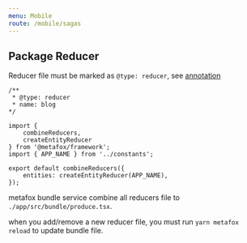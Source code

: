```yaml
---
menu: Mobile
route: /mobile/sagas
---
```


## Package Reducer


Reducer file must be marked as `@type: reducer`, see [annotation](/frontend/concepts#annotation)

```tsx
/**
 * @type: reducer
 * name: blog
*/

import {
    combineReducers,
    createEntityReducer
} from '@metafox/framework';
import { APP_NAME } from '../constants';

export default combineReducers({
    entities: createEntityReducer(APP_NAME),
});
```

metafox bundle service combine all reducers file to `./app/src/bundle/produce.tsx`.

when you add/remove a new reducer file, you must run `yarn metafox reload` to update bundle file.

